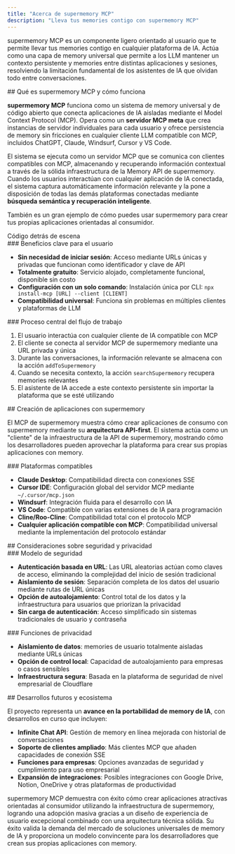 ```yaml
---
title: "Acerca de supermemory MCP"
description: "Lleva tus memories contigo con supermemory MCP"
---
```


supermemory MCP es un componente ligero orientado al usuario que te permite llevar tus memories contigo en cualquier plataforma de IA. Actúa como una capa de memory universal que permite a los LLM mantener un contexto persistente y memories entre distintas aplicaciones y sesiones, resolviendo la limitación fundamental de los asistentes de IA que olvidan todo entre conversaciones.

<div id="what-supermemory-mcp-is-and-how-it-works">
  ## Qué es supermemory MCP y cómo funciona
</div>

**supermemory MCP** funciona como un sistema de memory universal y de código abierto que conecta aplicaciones de IA aisladas mediante el Model Context Protocol (MCP). Opera como un **servidor MCP meta** que crea instancias de servidor individuales para cada usuario y ofrece persistencia de memory sin fricciones en cualquier cliente LLM compatible con MCP, incluidos ChatGPT, Claude, Windsurf, Cursor y VS Code.

El sistema se ejecuta como un servidor MCP que se comunica con clientes compatibles con MCP, almacenando y recuperando información contextual a través de la sólida infraestructura de la Memory API de supermemory. Cuando los usuarios interactúan con cualquier aplicación de IA conectada, el sistema captura automáticamente información relevante y la pone a disposición de todas las demás plataformas conectadas mediante **búsqueda semántica y recuperación inteligente**.

También es un gran ejemplo de cómo puedes usar supermemory para crear tus propias aplicaciones orientadas al consumidor.

<Card title="supermemory MCP code" icon="github" href="https://github.com/supermemoryai/supermemory-mcp">
    Código detrás de escena
</Card>

<div id="key-consumer-benefits">
  ### Beneficios clave para el usuario
</div>

- **Sin necesidad de iniciar sesión**: Acceso mediante URLs únicas y privadas que funcionan como identificador y clave de API
- **Totalmente gratuito**: Servicio alojado, completamente funcional, disponible sin costo
- **Configuración con un solo comando**: Instalación única por CLI: `npx install-mcp [URL] --client [CLIENT]`
- **Compatibilidad universal**: Funciona sin problemas en múltiples clientes y plataformas de LLM

<div id="core-workflow-process">
  ### Proceso central del flujo de trabajo
</div>

1. El usuario interactúa con cualquier cliente de IA compatible con MCP
2. El cliente se conecta al servidor MCP de supermemory mediante una URL privada y única
3. Durante las conversaciones, la información relevante se almacena con la acción `addToSupermemory`
4. Cuando se necesita contexto, la acción `searchSupermemory` recupera memories relevantes
5. El asistente de IA accede a este contexto persistente sin importar la plataforma que se esté utilizando

<div id="building-applications-with-supermemory">
  ## Creación de aplicaciones con supermemory
</div>

El MCP de supermemory muestra cómo crear aplicaciones de consumo con supermemory mediante su **arquitectura API‑first**. El sistema actúa como un "cliente" de la infraestructura de la API de supermemory, mostrando cómo los desarrolladores pueden aprovechar la plataforma para crear sus propias aplicaciones con memory.

<div id="supported-platforms">
  ### Plataformas compatibles
</div>

- **Claude Desktop**: Compatibilidad directa con conexiones SSE
- **Cursor IDE**: Configuración global del servidor MCP mediante `~/.cursor/mcp.json`
- **Windsurf**: Integración fluida para el desarrollo con IA
- **VS Code**: Compatible con varias extensiones de IA para programación
- **Cline/Roo-Cline**: Compatibilidad total con el protocolo MCP
- **Cualquier aplicación compatible con MCP**: Compatibilidad universal mediante la implementación del protocolo estándar

<div id="security-and-privacy-considerations">
  ## Consideraciones sobre seguridad y privacidad
</div>

<div id="security-model">
  ### Modelo de seguridad
</div>

- **Autenticación basada en URL**: Las URL aleatorias actúan como claves de acceso, eliminando la complejidad del inicio de sesión tradicional
- **Aislamiento de sesión**: Separación completa de los datos del usuario mediante rutas de URL únicas
- **Opción de autoalojamiento**: Control total de los datos y la infraestructura para usuarios que priorizan la privacidad
- **Sin carga de autenticación**: Acceso simplificado sin sistemas tradicionales de usuario y contraseña

<div id="privacy-features">
  ### Funciones de privacidad
</div>

- **Aislamiento de datos**: memories de usuario totalmente aisladas mediante URLs únicas
- **Opción de control local**: Capacidad de autoalojamiento para empresas o casos sensibles
- **Infraestructura segura**: Basada en la plataforma de seguridad de nivel empresarial de Cloudflare

<div id="future-developments-and-ecosystem">
  ## Desarrollos futuros y ecosistema
</div>

El proyecto representa un **avance en la portabilidad de memory de IA**, con desarrollos en curso que incluyen:

- **Infinite Chat API**: Gestión de memory en línea mejorada con historial de conversaciones
- **Soporte de clientes ampliado**: Más clientes MCP que añaden capacidades de conexión SSE
- **Funciones para empresas**: Opciones avanzadas de seguridad y cumplimiento para uso empresarial
- **Expansión de integraciones**: Posibles integraciones con Google Drive, Notion, OneDrive y otras plataformas de productividad

supermemory MCP demuestra con éxito cómo crear aplicaciones atractivas orientadas al consumidor utilizando la infraestructura de supermemory, logrando una adopción masiva gracias a un diseño de experiencia de usuario excepcional combinado con una arquitectura técnica sólida. Su éxito valida la demanda del mercado de soluciones universales de memory de IA y proporciona un modelo convincente para los desarrolladores que crean sus propias aplicaciones con memory.